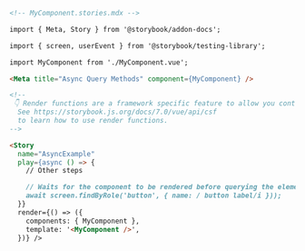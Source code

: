 ```md
<!-- MyComponent.stories.mdx -->

import { Meta, Story } from '@storybook/addon-docs';

import { screen, userEvent } from '@storybook/testing-library';

import MyComponent from './MyComponent.vue';

<Meta title="Async Query Methods" component={MyComponent} />

<!--
 👇 Render functions are a framework specific feature to allow you control on how the component renders.
  See https://storybook.js.org/docs/7.0/vue/api/csf
  to learn how to use render functions.
-->

<Story
  name="AsyncExample"
  play={async () => {
    // Other steps

    // Waits for the component to be rendered before querying the element
    await screen.findByRole('button', { name: / button label/i }));
  }}
  render={() => ({
    components: { MyComponent },
    template: '<MyComponent />',
  })} />
```